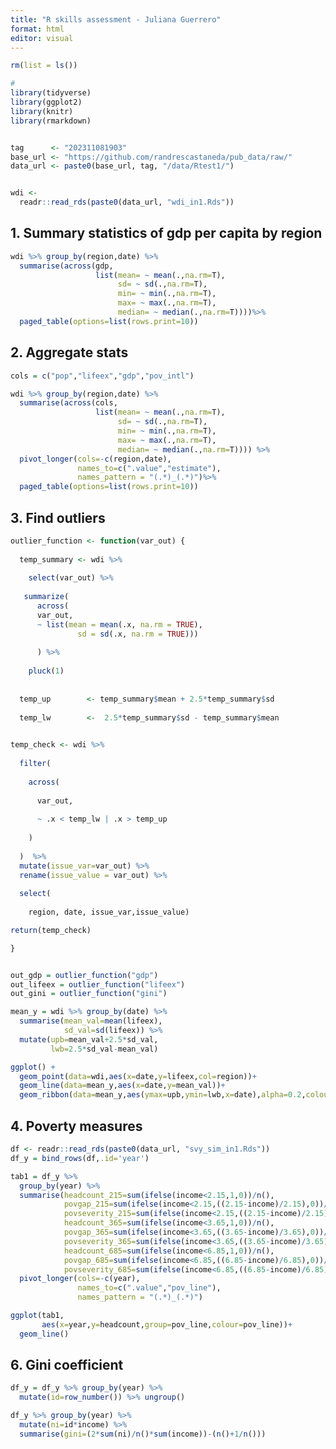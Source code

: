 ```yaml
---
title: "R skills assessment - Juliana Guerrero"
format: html
editor: visual
---
```


```r

rm(list = ls())

#
library(tidyverse)
library(ggplot2)
library(knitr)
library(rmarkdown)


tag      <- "202311081903"
base_url <- "https://github.com/randrescastaneda/pub_data/raw/"
data_url <- paste0(base_url, tag, "/data/Rtest1/")


wdi <-
  readr::read_rds(paste0(data_url, "wdi_in1.Rds"))
```
## 1. Summary statistics of gdp per capita by region


```r

wdi %>% group_by(region,date) %>% 
  summarise(across(gdp,
                   list(mean= ~ mean(.,na.rm=T),
                        sd= ~ sd(.,na.rm=T),
                        min= ~ min(.,na.rm=T),
                        max= ~ max(.,na.rm=T),
                        median= ~ median(.,na.rm=T))))%>% 
  paged_table(options=list(rows.print=10))
```

## 2. Aggregate stats

```r
cols = c("pop","lifeex","gdp","pov_intl")

wdi %>% group_by(region,date) %>% 
  summarise(across(cols,
                   list(mean= ~ mean(.,na.rm=T),
                        sd= ~ sd(.,na.rm=T),
                        min= ~ min(.,na.rm=T),
                        max= ~ max(.,na.rm=T),
                        median= ~ median(.,na.rm=T)))) %>% 
  pivot_longer(cols=-c(region,date),
               names_to=c(".value","estimate"),
               names_pattern = "(.*)_(.*)")%>% 
  paged_table(options=list(rows.print=10))

```

## 3. Find outliers

```r
outlier_function <- function(var_out) {
  
  temp_summary <- wdi %>%
    
    select(var_out) %>%
    
   summarize(
      across(
      var_out,
      ~ list(mean = mean(.x, na.rm = TRUE), 
               sd = sd(.x, na.rm = TRUE)))
        
      ) %>%
    
    pluck(1)
  
  
  temp_up        <- temp_summary$mean + 2.5*temp_summary$sd
  
  temp_lw        <-  2.5*temp_summary$sd - temp_summary$mean
  

temp_check <- wdi %>%
  
  filter(
    
    across(
      
      var_out,
      
      ~ .x < temp_lw | .x > temp_up
      
    )
    
  )  %>%
  mutate(issue_var=var_out) %>% 
  rename(issue_value = var_out) %>% 
  
  select(
    
    region, date, issue_var,issue_value)

return(temp_check)

}


out_gdp = outlier_function("gdp")
out_lifeex = outlier_function("lifeex")
out_gini = outlier_function("gini")

mean_y = wdi %>% group_by(date) %>% 
  summarise(mean_val=mean(lifeex),
            sd_val=sd(lifeex)) %>% 
  mutate(upb=mean_val+2.5*sd_val,
         lwb=2.5*sd_val-mean_val)

ggplot() +
  geom_point(data=wdi,aes(x=date,y=lifeex,col=region))+
  geom_line(data=mean_y,aes(x=date,y=mean_val))+
  geom_ribbon(data=mean_y,aes(ymax=upb,ymin=lwb,x=date),alpha=0.2,colour=NA)

```

## 4. Poverty measures

```r

df <- readr::read_rds(paste0(data_url, "svy_sim_in1.Rds"))
df_y = bind_rows(df,.id='year')

tab1 = df_y %>% 
  group_by(year) %>% 
  summarise(headcount_215=sum(ifelse(income<2.15,1,0))/n(),
            povgap_215=sum(ifelse(income<2.15,((2.15-income)/2.15),0))/n(),
            povseverity_215=sum(ifelse(income<2.15,((2.15-income)/2.15)^2,0))/n(),
            headcount_365=sum(ifelse(income<3.65,1,0))/n(),
            povgap_365=sum(ifelse(income<3.65,((3.65-income)/3.65),0))/n(),
            povseverity_365=sum(ifelse(income<3.65,((3.65-income)/3.65)^2,0))/n(),
            headcount_685=sum(ifelse(income<6.85,1,0))/n(),
            povgap_685=sum(ifelse(income<6.85,((6.85-income)/6.85),0))/n(),
            povseverity_685=sum(ifelse(income<6.85,((6.85-income)/6.85)^2,0))/n()) %>% 
  pivot_longer(cols=-c(year),
               names_to=c(".value","pov_line"),
               names_pattern = "(.*)_(.*)")

ggplot(tab1,
       aes(x=year,y=headcount,group=pov_line,colour=pov_line))+
  geom_line()


```

## 6. Gini coefficient

```r
df_y = df_y %>% group_by(year) %>% 
  mutate(id=row_number()) %>% ungroup()

df_y %>% group_by(year) %>% 
  mutate(ni=id*income) %>% 
  summarise(gini=(2*sum(ni)/n()*sum(income))-(n()+1/n()))

```


